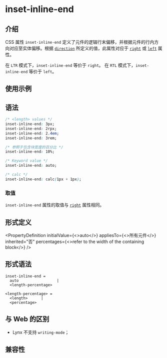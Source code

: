 # inset-inline-end

## 介绍

CSS 属性 `inset-inline-end` 定义了元件的逻辑行末偏移，并根据元件的行内方向对应至实体偏移。根据 [`direction`](./direction) 所定义的值，此属性对应于 [`right`](./right) 或 [`left`](./left) 属性。

在 `LTR` 模式下，`inset-inline-end` 等价于 `right`。
在 `RTL` 模式下，`inset-inline-end` 等价于 `left`。

## 使用示例


<Go
  example="css-api"
  defaultFile="src/inset-inline-end/App.tsx"
  img="https://lf-lynx.tiktok-cdns.com/obj/lynx-artifacts-oss-sg/lynx-website/assets/doc/css/inset-inline-end.jpg"
  entry="src/inset-inline-end"
  defaultEntryFile="dist/inset-inline-end.lynx.bundle"
/>

## 语法

```css
/* <length> values */
inset-inline-end: 3px;
inset-inline-end: 2rpx;
inset-inline-end: 2.4em;
inset-inline-end: 3rem;

/* 参照于包含块宽度的百分比 */
inset-inline-end: 10%;

/* Keyword value */
inset-inline-end: auto;

/* calc */
inset-inline-end: calc(1px + 1px);
```

### 取值

`inset-inline-end` 属性的取值与 [`right`](./right) 属性相同。

## 形式定义


<PropertyDefinition
  initialValue={<>auto</>}
  appliesTo={<>所有元件</>}
  inherited="否"
  percentages={<>refer to the width of the containing block</>}
/>

## 形式语法

```
inset-inline-end =
  auto                 |
  <length-percentage>

<length-percentage> =
  <length>      |
  <percentage>
```

## 与 Web 的区别

- Lynx 不支持 `writing-mode`；

## 兼容性


<LegacyCompatTable metadata="css/properties/inset-inline-end" />

